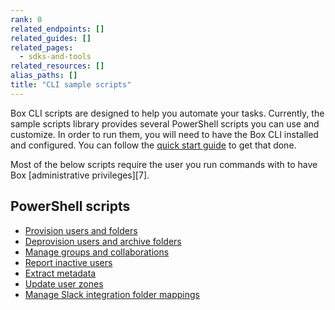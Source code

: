```yaml
---
rank: 0
related_endpoints: []
related_guides: []
related_pages:
  - sdks-and-tools
related_resources: []
alias_paths: []
title: "CLI sample scripts"
---
```

Box CLI scripts are designed to help you
automate your tasks. Currently,
the sample scripts library
provides several PowerShell scripts you can use
and customize. In order to run them, you will need to have the Box CLI
installed and configured. You can follow the [quick start guide][quickstart] to
get that done.

<Message type='warning'>
  Most of the below scripts require the user you run commands with to
  have Box [administrative privileges][7].
</Message>

## PowerShell scripts

* [Provision users and folders][1]
* [Deprovision users and archive folders][2]
* [Manage groups and collaborations][3]
* [Report inactive users][4]
* [Extract metadata][5]
* [Update user zones][6]
* [Manage Slack integration folder mappings][8]

[1]: g://cli/quick-start/powershell-script-templates
[2]: g://cli/scripts/deprovision-users
[3]: g://cli/scripts/manage-groups-collaborations
[4]: g://cli/scripts/report-inactive-users
[5]: g://cli/scripts/metadata-extraction
[6]: g://cli/scripts/user-zones-mass-update
[quickstart]: g://cli/quick-start/create-oauth-app
[7]: https://support.box.com/hc/en-us/articles/360043694174-Understanding-Administrator-and-Co-Administrator-Permissions
[8]: g://cli/scripts/slack-integration-mappings